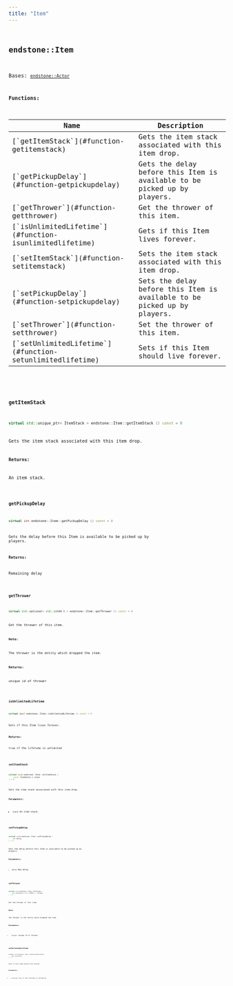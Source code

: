 ```yaml
---
title: "Item"
---
```


## <code className="doc-symbol doc-symbol-class"/> endstone::Item

Bases: [`endstone::Actor`](classendstone_1_1_actor.md)
















**Functions:**

<table>
<thead>
   <tr>
      <th>Name</th>
      <th>Description</th>
   </tr>
</thead>
<tbody>
<tr key="classendstone_1_1_item_1a7a898259f1715a166bfdd5ac7300cab8">
    <td>[`getItemStack`](#function-getitemstack)</td>
    <td>Gets the item stack associated with this item drop.</td>
</tr>
<tr key="classendstone_1_1_item_1a3256b7b25cc3a2e8a59a18ea471c386d">
    <td>[`getPickupDelay`](#function-getpickupdelay)</td>
    <td>Gets the delay before this Item is available to be picked up by players.</td>
</tr>
<tr key="classendstone_1_1_item_1ab8e408c96b5ddb96277d89bdebf186ae">
    <td>[`getThrower`](#function-getthrower)</td>
    <td>Get the thrower of this item.</td>
</tr>
<tr key="classendstone_1_1_item_1ae9d1acdd426e2abdaa9a7d0772e013a9">
    <td>[`isUnlimitedLifetime`](#function-isunlimitedlifetime)</td>
    <td>Gets if this Item lives forever.</td>
</tr>
<tr key="classendstone_1_1_item_1af161f37341629c74503408f7ebfeb0e1">
    <td>[`setItemStack`](#function-setitemstack)</td>
    <td>Sets the item stack associated with this item drop.</td>
</tr>
<tr key="classendstone_1_1_item_1a9ecb3d011f118920d313d406b0e1f7cf">
    <td>[`setPickupDelay`](#function-setpickupdelay)</td>
    <td>Sets the delay before this Item is available to be picked up by players.</td>
</tr>
<tr key="classendstone_1_1_item_1a76a67449432660c8c549c9e578fbf549">
    <td>[`setThrower`](#function-setthrower)</td>
    <td>Set the thrower of this item.</td>
</tr>
<tr key="classendstone_1_1_item_1aa75743e9275be2335852f72f8e77a879">
    <td>[`setUnlimitedLifetime`](#function-setunlimitedlifetime)</td>
    <td>Sets if this Item should live forever.</td>
</tr>
</tbody>
</table>

### <code className="doc-symbol doc-symbol-function"/> getItemStack

```cpp
virtual std::unique_ptr< ItemStack > endstone::Item::getItemStack () const = 0
```

Gets the item stack associated with this item drop.



**Returns:**

An item stack. 





        
### <code className="doc-symbol doc-symbol-function"/> getPickupDelay

```cpp
virtual int endstone::Item::getPickupDelay () const = 0
```

Gets the delay before this Item is available to be picked up by players.



**Returns:**

Remaining delay 





        
### <code className="doc-symbol doc-symbol-function"/> getThrower

```cpp
virtual std::optional< std::int64_t > endstone::Item::getThrower () const = 0
```

Get the thrower of this item.



**Note:**

The thrower is the entity which dropped the item.




**Returns:**

unique id of thrower 





        
### <code className="doc-symbol doc-symbol-function"/> isUnlimitedLifetime

```cpp
virtual bool endstone::Item::isUnlimitedLifetime () const = 0
```

Gets if this Item lives forever.



**Returns:**

true if the lifetime is unlimited 





        
### <code className="doc-symbol doc-symbol-function"/> setItemStack

```cpp
virtual void endstone::Item::setItemStack (
    const ItemStack & stack
) = 0
```

Sets the item stack associated with this item drop.



**Parameters:**


* `stack` An item stack. 




        
### <code className="doc-symbol doc-symbol-function"/> setPickupDelay

```cpp
virtual void endstone::Item::setPickupDelay (
    int delay
) = 0
```

Sets the delay before this Item is available to be picked up by players.



**Parameters:**


* `delay` New delay 




        
### <code className="doc-symbol doc-symbol-function"/> setThrower

```cpp
virtual void endstone::Item::setThrower (
    std::optional< std::int64_t > thrower
) = 0
```

Set the thrower of this item.



**Note:**

The thrower is the entity which dropped the item.




**Parameters:**


* `thrower` unique id of thrower 




        
### <code className="doc-symbol doc-symbol-function"/> setUnlimitedLifetime

```cpp
virtual void endstone::Item::setUnlimitedLifetime (
    bool unlimited
) = 0
```

Sets if this Item should live forever.



**Parameters:**


* `unlimited` true if the lifetime is unlimited 




        